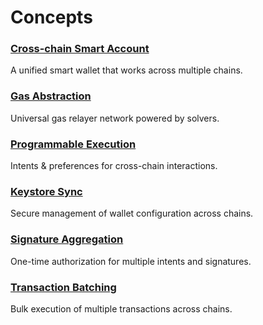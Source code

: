 # Concepts

### [Cross-chain Smart Account](/concepts/cross-chain-smart-account)

A unified smart wallet that works across multiple chains.

### [Gas Abstraction](/concepts/gas-abstraction)

Universal gas relayer network powered by solvers.

### [Programmable Execution](/concepts/programmable-execution)

Intents & preferences for cross-chain interactions.

### [Keystore Sync](/concepts/keystore-sync)

Secure management of wallet configuration across chains.

### [Signature Aggregation](/concepts/signature-aggregation)

One-time authorization for multiple intents and signatures.

### [Transaction Batching](/concepts/transaction-batching)

Bulk execution of multiple transactions across chains.
